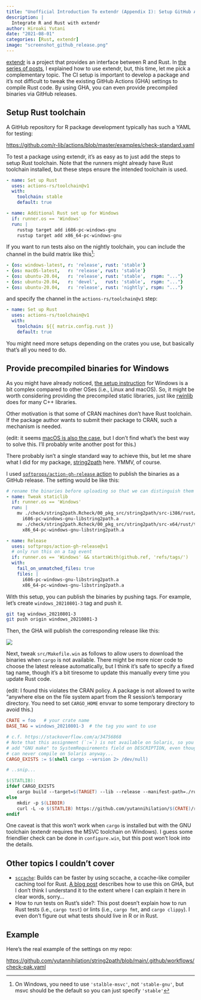 ```yaml
---
title: "Unofficial Introduction To extendr (Appendix I): Setup GitHub Actions CI"
description: |
  Integrate R and Rust with extendr
author: Hiroaki Yutani
date: "2021-08-01"
categories: [Rust, extendr]
image: "screenshot_github_release.png"
---
```


[extendr](https://github.com/extendr/extendr) is a project that provides an interface between R and Rust. In [the series of posts](https://yutani.rbind.io/#category:extendr), I explained how to use extendr, but, this time, let me pick a complementary topic. The CI setup is important to develop a package and it's not difficult to tweak the existing GitHub Actions (GHA) settings to compile Rust code. By using GHA, you can even provide precompiled binaries via GitHub releases.

## Setup Rust toolchain

A GitHub repository for R package development typically has such a YAML for testing:

<https://github.com/r-lib/actions/blob/master/examples/check-standard.yaml>

To test a package using extendr, it's as easy as to just add the steps to setup Rust toolchain. Note that the runners might already have Rust toolchain installed, but these steps ensure the intended toolchain is used.

``` yaml
- name: Set up Rust
  uses: actions-rs/toolchain@v1
  with:
    toolchain: stable
    default: true

- name: Additional Rust set up for Windows
  if: runner.os == 'Windows'
  run: |
    rustup target add i686-pc-windows-gnu
    rustup target add x86_64-pc-windows-gnu
```

If you want to run tests also on the nightly toolchain, you can include the channel in the build matrix like this[^1]:

[^1]: On Windows, you need to use `'stalble-msvc'`, not `'stable-gnu'`, but msvc should be the default so you can just specify `'stable'`

``` yaml
- {os: windows-latest, r: 'release', rust: 'stable'}
- {os: macOS-latest,   r: 'release', rust: 'stable'}
- {os: ubuntu-20.04,   r: 'release', rust: 'stable',  rspm: "..."}
- {os: ubuntu-20.04,   r: 'devel',   rust: 'stable',  rspm: "..."}
- {os: ubuntu-20.04,   r: 'release', rust: 'nightly', rspm: "..."}
```

and specify the channel in the `actions-rs/toolchain@v1` step:

``` yaml
- name: Set up Rust
  uses: actions-rs/toolchain@v1
  with:
    toolchain: ${{ matrix.config.rust }}
    default: true
```

You might need more setups depending on the crates you use, but basically that's all you need to do.

## Provide precompiled binaries for Windows

As you might have already noticed, [the setup instruction](https://github.com/extendr/libR-sys/#installation) for Windows is a bit complex compared to other OSes (i.e., Linux and macOS). So, it might be worth considering providing the precompiled static libraries, just like [rwinlib](https://github.com/rwinlib) does for many C++ libraries.

Other motivation is that some of CRAN machines don't have Rust toolchain. If the package author wants to submit their package to CRAN, such a mechanism is needed.

(edit: it seems [macOS is also the case](https://github.com/yutannihilation/string2path/issues/8), but I don't find what's the best way to solve this. I'll probably write another post for this.)

There probably isn't a single standard way to achieve this, but let me share what I did for my package, [string2path](https://github.com/yutannihilation/string2path) here. YMMV, of course.

I used [`softprops/action-gh-release` action](https://github.com/softprops/action-gh-release) to publish the binaries as a GitHub release. The setting would be like this:

``` yaml
# rename the binaries before uploading so that we can distinguish them easily.
- name: Tweak staticlib
  if: runner.os == 'Windows'
  run: |
    mv ./check/string2path.Rcheck/00_pkg_src/string2path/src-i386/rust/target/i686-pc-windows-gnu/release/libstring2path.a \
      i686-pc-windows-gnu-libstring2path.a
    mv ./check/string2path.Rcheck/00_pkg_src/string2path/src-x64/rust/target/x86_64-pc-windows-gnu/release/libstring2path.a \
      x86_64-pc-windows-gnu-libstring2path.a

- name: Release
  uses: softprops/action-gh-release@v1
  # only run this on a tag event
  if: runner.os == 'Windows' && startsWith(github.ref, 'refs/tags/')
  with:
    fail_on_unmatched_files: true
    files: |
      i686-pc-windows-gnu-libstring2path.a
      x86_64-pc-windows-gnu-libstring2path.a
```

With this setup, you can publish the binaries by pushing tags. For example, let's create `windows_20210801-3` tag and push it.

``` sh
git tag windows_20210801-3
git push origin windows_20210801-3
```

Then, the GHA will publish the corresponding release like this:

![](./screenshot_github_release.png)

Next, tweak `src/Makefile.win` as follows to allow users to download the binaries when `cargo` is not available. There might be more nicer code to choose the latest release automatically, but I think it's safe to specify a fixed tag name, though it's a bit tiresome to update this manually every time you update Rust code.

(edit: I found this violates the CRAN policy. A package is not allowed to write "anywhere else on the file system apart from the R session's temporary directory. You need to set `CARGO_HOME` envvar to some temporary directory to avoid this.)

``` makefile
CRATE = foo   # your crate name
BASE_TAG = windows_20210801-3  # the tag you want to use

# c.f. https://stackoverflow.com/a/34756868
# Note that this assignment (`:=`) is not available on Solaris, so you need to
# add "GNU make" to SystemRequirements field on DESCRIPTION, even though this
# can never compile on Solaris anyway...
CARGO_EXISTS := $(shell cargo --version 2> /dev/null)

# ..snip...

$(STATLIB):
ifdef CARGO_EXISTS
    cargo build --target=$(TARGET) --lib --release --manifest-path=./rust/Cargo.toml
else
    mkdir -p $(LIBDIR)
    curl -L -o $(STATLIB) https://github.com/yutannihilation/$(CRATE)/releases/download/$(BASE_TAG)/$(TARGET)-lib$(CRATE).a
endif
```

One caveat is that this won't work when `cargo` is installed but with the GNU toolchain (extendr requires the MSVC toolchain on Windows). I guess some friendlier check can be done in `configure.win`, but this post won't look into the details.

## Other topics I couldn't cover

-   [`sccache`](https://github.com/mozilla/sccache): Builds can be faster by using sccache, a ccache-like compiler caching tool for Rust. [A blog post](https://www.infinyon.com/blog/2021/04/github-actions-best-practices/#optimizing-rusts-build-speed-with-sccache) describes how to use this on GHA, but I don't think I understand it to the extent where I can explain it here in clear words, sorry...
-   How to run tests on Rust's side?: This post doesn't explain how to run Rust tests (i.e., `cargo test`) or lints (i.e., `cargo fmt`, and `cargo clippy`). I even don't figure out what tests should live in R or in Rust.

## Example

Here's the real example of the settings on my repo:

<https://github.com/yutannihilation/string2path/blob/main/.github/workflows/check-pak.yaml>
